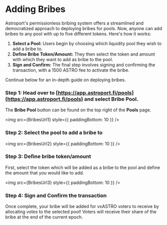 # Adding Bribes



Astroport's permissionless bribing system offers a streamlined and democratized approach to deploying bribes for pools. Now, anyone can add bribes to any pool with up to five different tokens. Here's how it works:

1. **Select a Pool:** Users begin by choosing which liquidity pool they wish to add a bribe to.
2. **Define Bribe Token/Amount:** They then select the token and amount with which they want to add as bribe to the pool.
3. **Sign and Confirm:** The final step involves signing and confirming the transaction, with a 1500 ASTRO fee to activate the bribe.

Continue below for an in-depth guide on deploying bribes.

### Step 1: Head over to [https://app.astroport.fi/pools](https://app.astroport.fi/pools) and select **Bribe Pool**.

The **Bribe Pool** button can be found on the top right of the **Pools** page. 

<img src={BribesUrl1} style={{ paddingBottom: 10 }} />

### Step 2: Select the pool to add a bribe to

<img src={BribesUrl2} style={{ paddingBottom: 10 }} />

### Step 3: Define bribe token/amount

First, select the token which will be added as a bribe to the pool and define the amount that you would like to add. 

<img src={BribesUrl3} style={{ paddingBottom: 10 }} />

### Step 4: Sign and Confirm the transaction

Once complete, your bribe will be added for vxASTRO voters to receive by allocating votes to the selected pool! Voters will receive their share of the bribe at the end of the current epoch.
